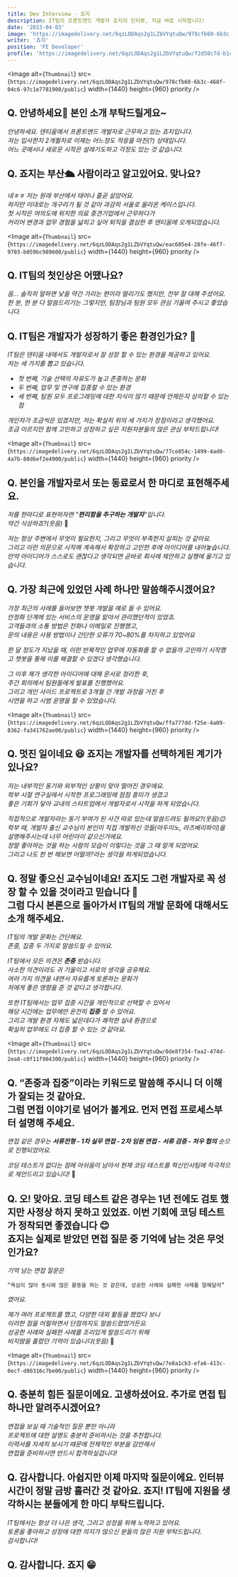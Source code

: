 ```yaml
---
title: Dev Interview - 죠지
description: IT팀의 프론트엔드 개발자 죠지의 인터뷰, 지금 바로 시작합니다!
date: '2023-04-03'
image: 'https://imagedelivery.net/6qzLODAqs2g1LZbVYqtuQw/978cfb60-6b3c-468f-04c6-97c1e7781900/public'
writer: '죠지'
position: 'FE Developer'
profile: 'https://imagedelivery.net/6qzLODAqs2g1LZbVYqtuQw/f2d50c7d-b1cf-4ccd-b58c-e1f4f3648300/public'
---
```


<Image
alt={`Thumbnail`}
src={`https://imagedelivery.net/6qzLODAqs2g1LZbVYqtuQw/978cfb60-6b3c-468f-04c6-97c1e7781900/public`}
width={1440}
height={960}
priority
/>

## Q. 안녕하세요👏 본인 소개 부탁드릴게요~

_안녕하세요. 덴티움에서 프론트엔드 개발자로 근무하고 있는 죠지입니다.<br/>
저는 입사한지 2개월차로 이제는 어느정도 적응을 마친(?) 상태입니다.<br/>
어느 곳에서나 새로운 시작은 설레기도하고 걱정도 있는 것 같습니다._

## Q. 죠지는 부산🛳 사람이라고 알고있어요. 맞나요?

_네ㅎㅎ 저는 원래 부산에서 태어나 줄곧 살았어요.<br/> 
하지만 이대로는 개구리가 될 것 같아 과감히 서울로 올라온 케이스입니다.<br/> 
첫 시작은 여의도에 위치한 의료 중견기업에서 근무하다가<br/> 
커리어 변경과 업무 경험을 넓히고 싶어 퇴직을 결심한 후 덴티움에 오게되었습니다._

<Image
alt={`Thumbnail`}
src={`https://imagedelivery.net/6qzLODAqs2g1LZbVYqtuQw/eac685e4-28fe-46f7-9703-b059bc989600/public`}
width={1440}
height={960}
priority
/>

## Q. IT팀의 첫인상은 어땠나요?

_음… 솔직히 말하면 낯을 약간 가리는 편이라 떨리기도 했지만, 전부 잘 대해 주셨어요.<br/> 
한 분, 한 분 다 말씀드리기는 그렇지만, 팀장님과 팀원 모두 관심 기울여 주시고 좋았습니다._

## Q. IT팀은 개발자가 성장하기 좋은 환경인가요? 🤔

_IT팀은 덴티움 내에서도 개발자로서 잘 성장 할 수 있는 환경을 제공하고 있어요.<br/> 
저는 세 가지를 뽑고 있습니다._

- _첫 번째, 기술 선택의 자유도가 높고 존중하는 문화_
- _두 번째, 업무 및 연구에 집중할 수 있는 환경_
- _세 번째, 팀원 모두 프로그래밍에 대한 지식이 많기 때문에 언제든지 상의할 수 있는 점_

_개인차가 조금씩은 있겠지만, 저는 확실히 위의 세 가지가 장점이라고 생각했어요.<br/> 
조금 이르지만 함께 고민하고 성장하고 싶은 지원자분들의 많은 관심 부탁드립니다!_

<Image
alt={`Thumbnail`}
src={`https://imagedelivery.net/6qzLODAqs2g1LZbVYqtuQw/77ce854c-1499-4ad0-4a7b-88d6ef2e4900/public`}
width={1440}
height={960}
priority
/>

## Q. 본인을 개발자로서 또는 동료로서 한 마디로 표현해주세요.

_저를 한마디로 표현하자면 "__편리함을 추구하는 개발자__"입니다.<br/> 
약간 식상하죠?(웃음)_ 🤣

_저는 항상 주변에서 무엇이 필요한지, 그리고 무엇이 부족한지 살피는 것 같아요.<br/> 
그리고 이런 의문으로 시작해 계속해서 확장하고 고민한 후에 아이디어를 내어놓습니다.<br/> 
만약 아이디어가 스스로도 괜찮다고 생각되면 곧바로 회사에 제안하고 실행에 옮기고 있습니다._

## Q. 가장 최근에 있었던 사례 하나만 말씀해주시겠어요?

_가장 최근의 사례를 들어보면 챗봇 개발을 예로 들 수 있어요.<br/> 
안정화 단계에 있는 서비스의 운영을 맡아서 관리했던적이 있었죠.<br/> 
고객들과의 소통 방법은 전화나 이메일로 진행했고,<br/> 
문의 내용은 사용 방법이나 간단한 오류가 70~80%를 차지하고 있었어요_

_한 달 정도가 지났을 때, 이런 반복적인 업무에 자동화를 할 수 없을까 고민하기 시작했고
챗봇을 통해 이를 해결할 수 있겠다 생각했습니다._

_그 이후 제가 생각한 아이디어에 대해 문서로 정리한 후,<br/> 
주간 회의에서 팀원들에게 발표를 진행했어요.<br/> 
그리고 개인 사이드 프로젝트로 3개월 간 개발 과정을 거친 후 <br/> 
시연을 하고 시범 운영을 할 수 있었습니다._

<Image
alt={`Thumbnail`}
src={`https://imagedelivery.net/6qzLODAqs2g1LZbVYqtuQw/ffa777dd-f25e-4a09-8362-fa341762ae00/public`}
width={1440}
height={960}
priority
/>

## Q. 멋진 일이네요 😆 죠지는 개발자를 선택하게된 계기가 있나요?

_저는 내부적인 동기와 외부적인 상황이 맞아 떨어진 경우에요.<br/> 
학부 시절 연구실에서 시작한 프로그래밍에 점점 흥미가 생겼고<br/> 
좋은 기회가 닿아 교내의 스타트업에서 개발자로서 시작을 하게 되었습니다._

_직접적으로 개발자라는 동기 부여가 된 사건 따로 있는데 말씀드려도 될까요?(웃음)😊<br/> 
학부 때, 개발자 출신 교수님이 본인이 직접 개발하신 것들(아두이노, 라즈베리파이)을
설명해주시는데 너무 어린아이 같으신거에요.<br/> 
정말 좋아하는 것을 하는 사람의 모습이 이렇다는 것을 그 때 알게 되었어요.<br/> 
그리고 나도 한 번 해보면 어떨까?라는 생각을 하게되었습니다._

## Q. 정말 좋으신 교수님이네요! 죠지도 그런 개발자로 꼭 성장 할 수 있을 것이라고 믿습니다 🫡 <br/> 그럼 다시 본론으로 돌아가서 IT팀의 개발 문화에 대해서도 소개 해주세요.

_IT팀의 개발 문화는 간단해요.<br/> 
존중, 집중 두 가지로 말씀드릴 수 있어요._

_IT팀에서 모든 의견은 __존중__ 받습니다.<br/> 
사소한 의견이라도 귀 기울이고 서로의 생각을 공유해요.<br/> 
여러 가지 의견을 내면서 자유롭게 토론하는 문화가<br/> 
저에게 좋은 영향을 준 것 같다고 생각합니다._

_또한 IT팀에서는 업무 집중 시간을 개인적으로 선택할 수 있어서<br/> 
해당 시간에는 업무에만 온전히 __집중__ 할 수 있어요.<br/> 
그리고 개발 환경 자체도 넓은데다가 쾌적한 실내 환경으로<br/> 
확실히 업무에도 더 집중 할 수 있는 것 같아요._

<Image
alt={`Thumbnail`}
src={`https://imagedelivery.net/6qzLODAqs2g1LZbVYqtuQw/0de8f354-faa2-474d-2ea8-c0f11f904300/public`}
width={1440}
height={960}
priority
/>

## Q. “존중과 집중”이라는 키워드로 말씀해 주시니 더 이해가 잘되는 것 같아요. <br/> 그럼 면접 이야기로 넘어가 볼게요. 먼저 면접 프로세스부터 설명해 주세요.
_면접 같은 경우는 __서류전형 - 1차 실무 면접 - 2차 임원 면접 - 서류 검증 - 처우 협의__ 순으로 진행되었어요._

_코딩 테스트가 없다는 점에 아쉬움이 남아서 현재 코딩 테스트를 혁신인사팀에 적극적으로 제안드리고 있습니다!_ 🫡

## Q. 오! 맞아요. 코딩 테스트 같은 경우는 1년 전에도 검토 했지만 사정상 하지 못하고 있었죠. 이번 기회에 코딩 테스트가 정착되면 좋겠습니다 😊 <br/> 죠지는 실제로 받았던 면접 질문 중 기억에 남는 것은 무엇인가요?

_기억 남는 면접 질문은_
```
“욕심이 많아 동시에 많은 활동을 하는 것 같은데, 성공한 사례와 실패한 사례를 말해달라”
```
_였어요._

_제가 여러 프로젝트를 했고, 다양한 대외 활동을 했었다 보니<br/> 
이러한 점을 어필하면서 단점까지도 말씀드렸었거든요. <br/> 
성공한 사례와 실패한 사례를 조리있게 말씀드리기 위해 <br/> 
비지땀을 흘렸던 기억이 있습니다(웃음)_ 🤣

<Image
alt={`Thumbnail`}
src={`https://imagedelivery.net/6qzLODAqs2g1LZbVYqtuQw/7e8a1cb3-efa6-413c-0ecf-d80316c7be00/public`}
width={1440}
height={960}
priority
/>

## Q. 충분히 힘든 질문이에요. 고생하셨어요. 추가로 면접 팁 하나만 알려주시겠어요?

_면접을 보실 때 기술적인 질문 뿐만 아니라 <br/> 
프로젝트에 대한 설명도 충분히 준비하시는 것을 추천합니다. <br/> 
이력서를 자세히 보시기 때문에 전체적인 부분을 감안해서 <br/> 
면접을 준비하시면 반드시 합격하실겁니다!_

## Q. 감사합니다. 아쉽지만 이제 마지막 질문이에요. 인터뷰 시간이 정말 금방 흘러간 것 같아요. 죠지! IT팀에 지원을 생각하시는 분들에게 한 마디 부탁드립니다.

_IT팀에서는 항상 더 나은 생각, 그리고 성장을 위해 노력하고 있어요.<br/> 
토론을 좋아하고 성장에 대한 의지가 많으신 분들의 많은 지원 부탁드립니다.<br/> 
감사합니다!_

## Q. 감사합니다. 죠지 😁
